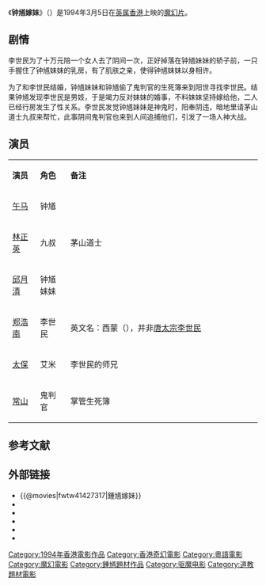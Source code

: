 {{otheruses|subject=1994年电影《钟馗嫁妹》 |other=其他同名条目|钟馗嫁妹 }}
{{电影信息框
| 片名     = 钟馗嫁妹
| 电影原名 = ''{{lang|en|The Chinese Ghostbuster}}''
| 图像     = The Chinese Ghostbuster.jpg
| 图像说明 = 海报
| 导演     = [[于万山|于万山]]、[[午马|午马]]
| 监制     = 梁東亮
| 制片     = 曾彩龍
| 编剧     = [[陈锦昌|陈锦昌]]
| 原著     = 
| 主演     = [[林正英|林正英]]<br>[[午马|午马]]<br>[[邱月清|邱月清]]<br>[[郑浩南|郑浩南]]
| 配乐     = [[林順郎|林順郎]]
| 摄影     = 黎世傑、吳國仁
| 剪辑     = 黃正祥
| 制片商   = [[永高电影有限公司|永高电影有限公司]]<br>[[新力电影有限公司|新力电影有限公司]]
| 发行商   = [[好朋友影业有限公司|好朋友影业有限公司]]
| 上映日期 = {{Film date|1994|3|5|英属香港}}
| 片长     = 90分钟
| 产地     = {{英屬香港電影}}
| 语言     = 粤语
| 预算     = 
| 票房     = HK $668,018.00
| 前集     = 
| 续集     = 
}}
《'''钟馗嫁妹'''》（{{lang-en|''The Chinese Ghostbuster''}}）是1994年3月5日在[[英属香港|英属香港]]上映的[[魔幻片|魔幻片]]。

== 剧情 ==
李世民为了十万元陪一个女人去了阴间一次，正好掉落在钟馗妹妹的轿子前，一只手握住了钟馗妹妹的乳房，有了肌肤之亲，使得钟馗妹妹以身相许。

为了和李世民结婚，钟馗妹妹和钟馗偷了鬼判官的生死簿来到阳世寻找李世民。结果钟馗发现李世民是男妓，于是竭力反对妹妹的婚事，不料妹妹坚持嫁给他，二人已经行房发生了性关系。李世民发觉钟馗妹妹是神鬼时，阳奉阴违，暗地里请茅山道士九叔来帮忙，此事阴间鬼判官也来到人间追捕他们，引发了一场人神大战。

== 演员 ==
{|class="wikitable" width="50%"
|- style="background:cornflowerblue; color:white" align=center
|style="width:5%"|'''演员'''||style="width:6%"|'''角色'''||style="width:39%"|'''备注'''
|-
| [[午马|午马]] || 钟馗 || 
|-
| [[林正英|林正英]]|| 九叔 || 茅山道士
|-
| [[邱月清|邱月清]] || 钟馗妹妹 || 
|-
| [[郑浩南|郑浩南]] || 李世民 || 英文名：西蒙（{{lang|en|Simon}}），并非[[唐太宗|唐太宗李世民]]
|-
| [[太保|太保]] || 艾米 || 李世民的师兄
|-
| [[常山|常山]] || 鬼判官 || 掌管生死簿
|}

==参考文献==
<div class="references-small">
<references></references>
</div>

== 外部链接 ==
*{{@movies|fwtw41427317|鍾馗嫁妹}}
*{{douban|title=鍾馗嫁妹}}
*{{Mtime|36511|鍾馗嫁妹}}
*{{rotten-tomatoes|chinese_ghostbuster|鍾馗嫁妹}}
*{{hkmdb title|7804|鍾馗嫁妹}}
*{{imdb title|0111837|鍾馗嫁妹}}

{{林正英}}
{{DEFAULTSORT:Zhong鍾馗嫁妹}}
[[Category:1994年香港電影作品|Category:1994年香港電影作品]]
[[Category:香港奇幻電影|Category:香港奇幻電影]]
[[Category:粵語電影|Category:粵語電影]]
[[Category:魔幻電影|Category:魔幻電影]]
[[Category:鍾馗題材作品|Category:鍾馗題材作品]]
[[Category:驱魔电影|Category:驱魔电影]]
[[Category:道教題材電影|Category:道教題材電影]]